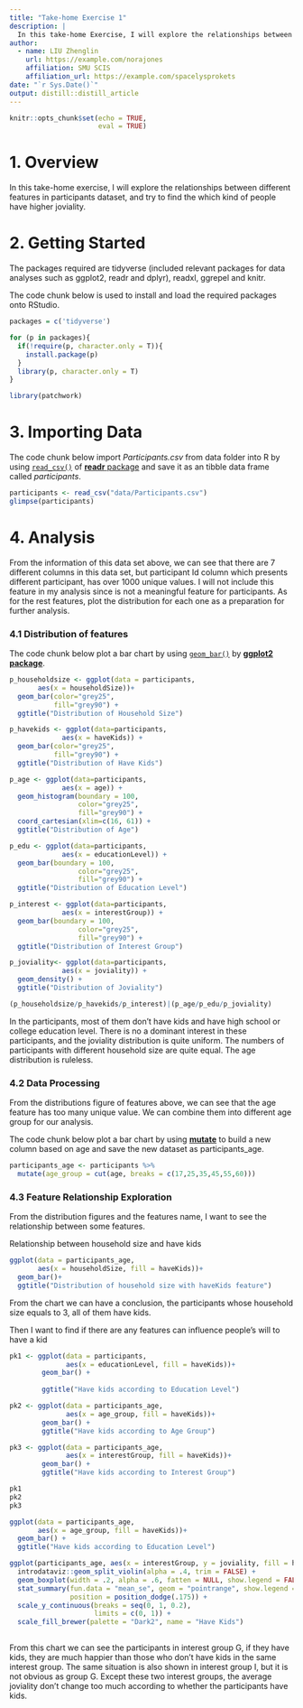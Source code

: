 ```yaml
---
title: "Take-home Exercise 1"
description: |
  In this take-home Exercise, I will explore the relationships between different features in participants dataset.
author:
  - name: LIU Zhenglin 
    url: https://example.com/norajones
    affiliation: SMU SCIS
    affiliation_url: https://example.com/spacelysprokets
date: "`r Sys.Date()`"
output: distill::distill_article
---
```


```r
knitr::opts_chunk$set(echo = TRUE,
                      eval = TRUE)
```

# 1. Overview

In this take-home exercise, I will explore the relationships between different features in participants dataset, and try to find the which kind of people have higher joviality. 

# 2. Getting Started

The packages required are tidyverse (included relevant packages for data analyses such as ggplot2, readr and dplyr), readxl, ggrepel and knitr.

The code chunk below is used to install and load the required packages onto RStudio. 

```r
packages = c('tidyverse')

for (p in packages){
  if(!require(p, character.only = T)){
    install.package(p)
  }
  library(p, character.only = T)
}

library(patchwork)
```
# 3. Importing Data

The code chunk below import *Participants.csv* from data folder into R by using [`read_csv()`](https://readr.tidyverse.org/reference/read_delim.html) of [**readr** package](https://readr.tidyverse.org/index.html) and save it as an tibble data frame called *participants*. 

```r
participants <- read_csv("data/Participants.csv")
glimpse(participants)
```
# 4. Analysis

From the information of this data set above, we can see that there are 7 different columns in this data set, but participant Id column which presents different participant, has over 1000 unique values. I will not include this feature in my analysis since is not a meaningful feature for participants. As for the rest features, plot the distribution for each one as a preparation for further analysis. 

### 4.1 Distribution of features

The code chunk below plot a bar chart by using [`geom_bar()`](https://ggplot2.tidyverse.org/reference/geom_bar.html) by [**ggplot2 package**](https://ggplot2.tidyverse.org/index.html).

```r
p_householdsize <- ggplot(data = participants,
       aes(x = householdSize))+
  geom_bar(color="grey25", 
           fill="grey90") +
  ggtitle("Distribution of Household Size")

p_havekids <- ggplot(data=participants, 
             aes(x = haveKids)) +
  geom_bar(color="grey25", 
           fill="grey90") + 
  ggtitle("Distribution of Have Kids")

p_age <- ggplot(data=participants, 
             aes(x = age)) +
  geom_histogram(boundary = 100,
                 color="grey25", 
                 fill="grey90") +
  coord_cartesian(xlim=c(16, 61)) +
  ggtitle("Distribution of Age")

p_edu <- ggplot(data=participants, 
             aes(x = educationLevel)) +
  geom_bar(boundary = 100,
                 color="grey25", 
                 fill="grey90") +
  ggtitle("Distribution of Education Level")

p_interest <- ggplot(data=participants, 
             aes(x = interestGroup)) +
  geom_bar(boundary = 100,
                 color="grey25", 
                 fill="grey90") +
  ggtitle("Distribution of Interest Group")

p_joviality<- ggplot(data=participants, 
             aes(x = joviality)) +
  geom_density() +
  ggtitle("Distribution of Joviality")

(p_householdsize/p_havekids/p_interest)|(p_age/p_edu/p_joviality)
```

In the participants, most of them don't have kids and have high school or college education level. There is no a dominant interest in these participants, and the joviality distribution is quite uniform. The numbers of participants with different household size are quite equal. The age distribution is ruleless. 

### 4.2 Data Processing
From the distributions figure of features above, we can see that the age feature has too many unique value. We can combine them into different age group for our analysis.

The code chunk below plot a bar chart by using [**mutate**](https://dplyr.tidyverse.org/reference/mutate.html) to build a new column based on age and save the new dataset as participants_age.

```r
participants_age <- participants %>%
  mutate(age_group = cut(age, breaks = c(17,25,35,45,55,60)))
```

### 4.3 Feature Relationship Exploration

From the distribution figures and the features name, I want to see the relationship between some features. 

Relationship between household size and have kids

```r
ggplot(data = participants_age,
       aes(x = householdSize, fill = haveKids))+
  geom_bar()+
  ggtitle("Distribution of household size with haveKids feature")
```

From the chart we can have a conclusion, the participants whose household size equals to 3, all of them have kids. 

Then I want to find if there are any features can influence people's will to have a kid

```r
pk1 <- ggplot(data = participants,
              aes(x = educationLevel, fill = haveKids))+
        geom_bar() +
        
        ggtitle("Have kids according to Education Level")

pk2 <- ggplot(data = participants_age,
              aes(x = age_group, fill = haveKids))+
        geom_bar() +
        ggtitle("Have kids according to Age Group")

pk3 <- ggplot(data = participants_age,
              aes(x = interestGroup, fill = haveKids))+
        geom_bar() +
        ggtitle("Have kids according to Interest Group")

pk1
pk2
pk3
```



```r
ggplot(data = participants_age,
       aes(x = age_group, fill = haveKids))+
  geom_bar() +
  ggtitle("Have kids according to Education Level")
```


```r
ggplot(participants_age, aes(x = interestGroup, y = joviality, fill = haveKids)) +
  introdataviz::geom_split_violin(alpha = .4, trim = FALSE) +
  geom_boxplot(width = .2, alpha = .6, fatten = NULL, show.legend = FALSE) +
  stat_summary(fun.data = "mean_se", geom = "pointrange", show.legend = F, 
               position = position_dodge(.175)) +
  scale_y_continuous(breaks = seq(0, 1, 0.2), 
                     limits = c(0, 1)) +
  scale_fill_brewer(palette = "Dark2", name = "Have Kids")
  
```
From this chart we can see the participants in interest group G, if they have kids, they are much happier than those who don't have kids in the same interest group. The same situation is also shown in interest group I, but it is not obvious as group G. Except these two interest groups, the average joviality don't change too much according to whether the participants have kids. 

